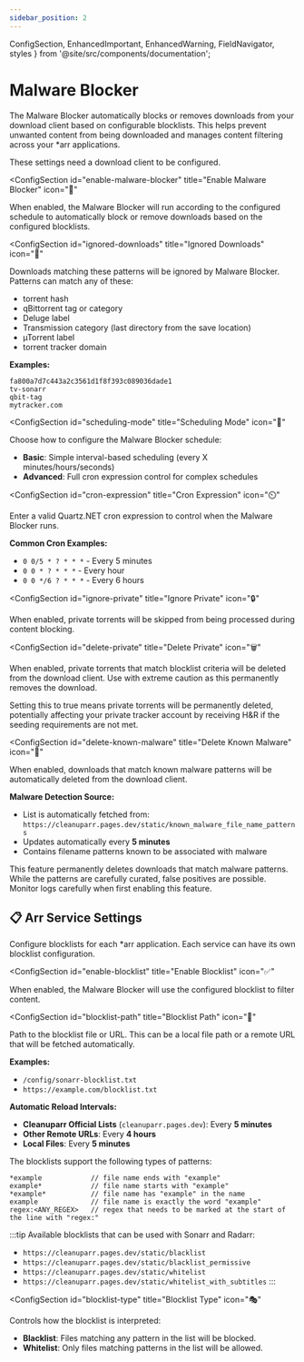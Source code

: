 ```yaml
---
sidebar_position: 2
---
```


  ConfigSection,
  EnhancedImportant,
  EnhancedWarning,
  FieldNavigator,
  styles
} from '@site/src/components/documentation';

# Malware Blocker

The Malware Blocker automatically blocks or removes downloads from your download client based on configurable blocklists. This helps prevent unwanted content from being downloaded and manages content filtering across your *arr applications.

<FieldNavigator />

<div className={styles.documentationPage}>

<EnhancedImportant>
These settings need a download client to be configured.
</EnhancedImportant>

<div className={styles.section}>

<ConfigSection
  id="enable-malware-blocker"
  title="Enable Malware Blocker"
  icon="🔄"
>

When enabled, the Malware Blocker will run according to the configured schedule to automatically block or remove downloads based on the configured blocklists.

</ConfigSection>

<ConfigSection
  id="ignored-downloads"
  title="Ignored Downloads"
  icon="🚫"
>

Downloads matching these patterns will be ignored by Malware Blocker. Patterns can match any of these:
- torrent hash
- qBittorrent tag or category
- Deluge label
- Transmission category (last directory from the save location)
- µTorrent label
- torrent tracker domain

**Examples:**
```
fa800a7d7c443a2c3561d1f8f393c089036dade1
tv-sonarr
qbit-tag
mytracker.com
```

</ConfigSection>

<ConfigSection
  id="scheduling-mode"
  title="Scheduling Mode"
  icon="📅"
>

Choose how to configure the Malware Blocker schedule:
- **Basic**: Simple interval-based scheduling (every X minutes/hours/seconds)
- **Advanced**: Full cron expression control for complex schedules

</ConfigSection>

<ConfigSection
  id="cron-expression"
  title="Cron Expression"
  icon="⏲️"
>

Enter a valid Quartz.NET cron expression to control when the Malware Blocker runs.

**Common Cron Examples:**
- `0 0/5 * ? * * *` - Every 5 minutes
- `0 0 * ? * * *` - Every hour
- `0 0 */6 ? * * *` - Every 6 hours

</ConfigSection>

<ConfigSection
  id="ignore-private"
  title="Ignore Private"
  icon="🔒"
>

When enabled, private torrents will be skipped from being processed during content blocking.

</ConfigSection>

<ConfigSection
  id="delete-private"
  title="Delete Private"
  icon="🗑️"
>

When enabled, private torrents that match blocklist criteria will be deleted from the download client. Use with extreme caution as this permanently removes the download.

<EnhancedWarning>
Setting this to true means private torrents will be permanently deleted, potentially affecting your private tracker account by receiving H&R if the seeding requirements are not met.
</EnhancedWarning>

</ConfigSection>

<ConfigSection
  id="delete-known-malware"
  title="Delete Known Malware"
  icon="🦠"
>

When enabled, downloads that match known malware patterns will be automatically deleted from the download client.

**Malware Detection Source:**
- List is automatically fetched from: `https://cleanuparr.pages.dev/static/known_malware_file_name_patterns`
- Updates automatically every **5 minutes**
- Contains filename patterns known to be associated with malware

<EnhancedWarning>
This feature permanently deletes downloads that match malware patterns. While the patterns are carefully curated, false positives are possible. Monitor logs carefully when first enabling this feature.
</EnhancedWarning>

</ConfigSection>

</div>

<div className={styles.section}>

<h2 className={styles.sectionTitle}>
  <span className={styles.sectionIcon}>📋</span>
  Arr Service Settings
</h2>

<p className={styles.sectionDescription}>
  Configure blocklists for each *arr application. Each service can have its own blocklist configuration.
</p>

<ConfigSection
  id="enable-blocklist"
  title="Enable Blocklist"
  icon="✅"
>

When enabled, the Malware Blocker will use the configured blocklist to filter content.

</ConfigSection>

<ConfigSection
  id="blocklist-path"
  title="Blocklist Path"
  icon="📂"
>

Path to the blocklist file or URL. This can be a local file path or a remote URL that will be fetched automatically.

**Examples:** 
- `/config/sonarr-blocklist.txt`
- `https://example.com/blocklist.txt`

**Automatic Reload Intervals:**
- **Cleanuparr Official Lists** (`cleanuparr.pages.dev`): Every **5 minutes**
- **Other Remote URLs**: Every **4 hours**
- **Local Files**: Every **5 minutes**

The blocklists support the following types of patterns:
```
*example            // file name ends with "example"
example*            // file name starts with "example"
*example*           // file name has "example" in the name
example             // file name is exactly the word "example"
regex:<ANY_REGEX>   // regex that needs to be marked at the start of the line with "regex:"
```

:::tip
Available blocklists that can be used with Sonarr and Radarr:
- `https://cleanuparr.pages.dev/static/blacklist`
- `https://cleanuparr.pages.dev/static/blacklist_permissive`
- `https://cleanuparr.pages.dev/static/whitelist`
- `https://cleanuparr.pages.dev/static/whitelist_with_subtitles`
:::

</ConfigSection>

<ConfigSection
  id="blocklist-type"
  title="Blocklist Type"
  icon="🎭"
>

Controls how the blocklist is interpreted:
- **Blacklist**: Files matching any pattern in the list will be blocked.
- **Whitelist**: Only files matching patterns in the list will be allowed.

</ConfigSection>

</div>

</div>
